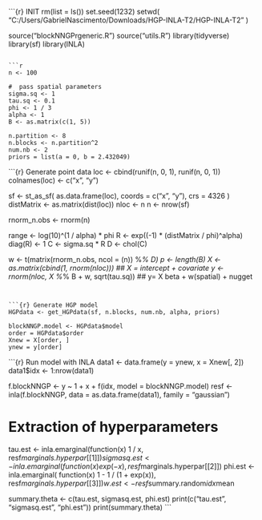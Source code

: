```{r} INIT
rm(list = ls())
set.seed(1232)
setwd(
  "C:/Users/GabrielNascimento/Downloads/HGP-INLA-T2/HGP-INLA-T2"
)

source("blockNNGPrgeneric.R")
source("utils.R")
library(tidyverse)
library(sf)
library(INLA)
```

```r
n <- 100

#  pass spatial parameters
sigma.sq <- 1
tau.sq <- 0.1
phi <- 1 / 3
alpha <- 1
B <- as.matrix(c(1, 5))

n.partition <- 8
n.blocks <- n.partition^2
num.nb <- 2
priors = list(a = 0, b = 2.432049)
```

```{r} Generate point data
loc <- cbind(runif(n, 0, 1), runif(n, 0, 1))
colnames(loc) <- c("x", "y")

sf <- st_as_sf(
  as.data.frame(loc),
  coords = c("x", "y"),
  crs = 4326
)
distMatrix <- as.matrix(dist(loc))
nloc <- n
n <- nrow(sf)

rnorm_n.obs <- rnorm(n)

range <- log(10)^(1 / alpha) * phi
R <- exp((-1) * (distMatrix / phi)^alpha)
diag(R) <- 1
C <- sigma.sq * R
D <- chol(C)


w <- t(matrix(rnorm_n.obs, ncol = (n)) %*% D)
p <- length(B)
X <- as.matrix(cbind(1, rnorm(nloc))) ## X = intercept + covariate
y <- rnorm(nloc, X %*% B + w, sqrt(tau.sq)) ## y= X beta + w(spatial) + nugget
```


```{r} Generate HGP model
HGPdata <- get_HGPdata(sf, n.blocks, num.nb, alpha, priors)

blockNNGP.model <- HGPdata$model
order = HGPdata$order
Xnew = X[order, ]
ynew = y[order]
```

```{r} Run model with INLA
data1 <- data.frame(y = ynew, x = Xnew[, 2])
data1$idx <- 1:nrow(data1)

f.blockNNGP <- y ~ 1 + x + f(idx, model = blockNNGP.model)
resf <- inla(f.blockNNGP, data = as.data.frame(data1), family = "gaussian")

# Extraction of hyperparameters
tau.est <- inla.emarginal(function(x) 1 / x, resf$marginals.hyperpar[[1]])
sigmasq.est <- inla.emarginal(function(x) exp(-x), resf$marginals.hyperpar[[2]])
phi.est <- inla.emarginal(
  function(x) 1 - 1 / (1 + exp(x)),
  resf$marginals.hyperpar[[3]]
)
w.est <- resf$summary.random$idx$mean

summary.theta <- c(tau.est, sigmasq.est, phi.est)
print(c("tau.est", "sigmasq.est", "phi.est"))
print(summary.theta)
```

